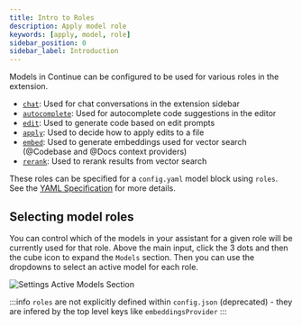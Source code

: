 ```yaml
---
title: Intro to Roles
description: Apply model role
keywords: [apply, model, role]
sidebar_position: 0
sidebar_label: Introduction
---
```



Models in Continue can be configured to be used for various roles in the extension.

- [`chat`](./chat.mdx): Used for chat conversations in the extension sidebar
- [`autocomplete`](./autocomplete.md): Used for autocomplete code suggestions in the editor
- [`edit`](./edit.mdx): Used to generate code based on edit prompts
- [`apply`](./apply.mdx): Used to decide how to apply edits to a file
- [`embed`](./embeddings.mdx): Used to generate embeddings used for vector search (@Codebase and @Docs context providers)
- [`rerank`](./reranking.mdx): Used to rerank results from vector search

These roles can be specified for a `config.yaml` model block using `roles`. See the [YAML Specification](/reference#models) for more details.

## Selecting model roles

You can control which of the models in your assistant for a given role will be currently used for that role. Above the main input, click the 3 dots and then the cube icon to expand the `Models` section. Then you can use the dropdowns to select an active model for each role.

![Settings Active Models Section](/img/settings-model-roles.png)

:::info
`roles` are not explicitly defined within `config.json` (deprecated) - they are infered by the top level keys like `embeddingsProvider`
:::
